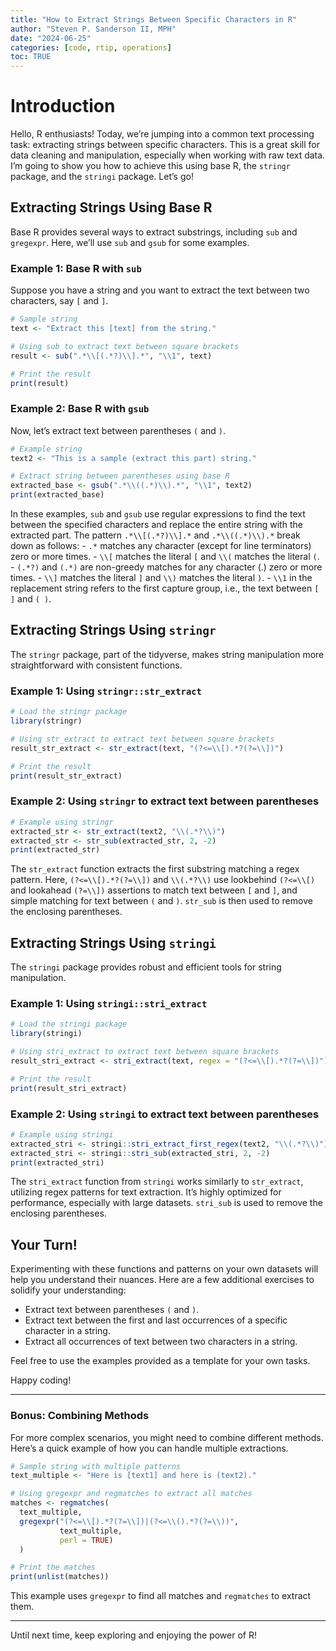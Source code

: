 ```yaml
---
title: "How to Extract Strings Between Specific Characters in R"
author: "Steven P. Sanderson II, MPH"
date: "2024-06-25"
categories: [code, rtip, operations]
toc: TRUE
---
```


# Introduction

Hello, R enthusiasts! Today, we’re jumping into a common text processing task: extracting strings between specific characters. This is a great skill for data cleaning and manipulation, especially when working with raw text data. I'm going to show you how to achieve this using base R, the `stringr` package, and the `stringi` package. Let's go!

## Extracting Strings Using Base R

Base R provides several ways to extract substrings, including `sub` and `gregexpr`. Here, we'll use `sub` and `gsub` for some examples.

### Example 1: Base R with `sub`
Suppose you have a string and you want to extract the text between two characters, say `[` and `]`.

```r
# Sample string
text <- "Extract this [text] from the string."

# Using sub to extract text between square brackets
result <- sub(".*\\[(.*?)\\].*", "\\1", text)

# Print the result
print(result)
```

### Example 2: Base R with `gsub`
Now, let's extract text between parentheses `(` and `)`.

```r
# Example string
text2 <- "This is a sample (extract this part) string."

# Extract string between parentheses using base R
extracted_base <- gsub(".*\\((.*)\\).*", "\\1", text2)
print(extracted_base)
```

In these examples, `sub` and `gsub` use regular expressions to find the text between the specified characters and replace the entire string with the extracted part. The pattern `.*\\[(.*?)\\].*` and `.*\\((.*)\\).*` break down as follows:
- `.*` matches any character (except for line terminators) zero or more times.
- `\\[` matches the literal `[` and `\\(` matches the literal `(`.
- `(.*?)` and `(.*)` are non-greedy matches for any character (.) zero or more times.
- `\\]` matches the literal `]` and `\\)` matches the literal `)`.
- `\\1` in the replacement string refers to the first capture group, i.e., the text between `[ ]` and `( )`.

## Extracting Strings Using `stringr`

The `stringr` package, part of the tidyverse, makes string manipulation more straightforward with consistent functions.

### Example 1: Using `stringr::str_extract`

```r
# Load the stringr package
library(stringr)

# Using str_extract to extract text between square brackets
result_str_extract <- str_extract(text, "(?<=\\[).*?(?=\\])")

# Print the result
print(result_str_extract)
```

### Example 2: Using `stringr` to extract text between parentheses

```r
# Example using stringr
extracted_str <- str_extract(text2, "\\(.*?\\)")
extracted_str <- str_sub(extracted_str, 2, -2)
print(extracted_str)
```

The `str_extract` function extracts the first substring matching a regex pattern. Here, `(?<=\\[).*?(?=\\])` and `\\(.*?\\)` use lookbehind `(?<=\\[)` and lookahead `(?=\\])` assertions to match text between `[` and `]`, and simple matching for text between `(` and `)`. `str_sub` is then used to remove the enclosing parentheses.

## Extracting Strings Using `stringi`

The `stringi` package provides robust and efficient tools for string manipulation.

### Example 1: Using `stringi::stri_extract`

```r
# Load the stringi package
library(stringi)

# Using stri_extract to extract text between square brackets
result_stri_extract <- stri_extract(text, regex = "(?<=\\[).*?(?=\\])")

# Print the result
print(result_stri_extract)
```

### Example 2: Using `stringi` to extract text between parentheses

```r

# Example using stringi
extracted_stri <- stringi::stri_extract_first_regex(text2, "\\(.*?\\)")
extracted_stri <- stringi::stri_sub(extracted_stri, 2, -2)
print(extracted_stri)
```

The `stri_extract` function from `stringi` works similarly to `str_extract`, utilizing regex patterns for text extraction. It’s highly optimized for performance, especially with large datasets. `stri_sub` is used to remove the enclosing parentheses.

## Your Turn!

Experimenting with these functions and patterns on your own datasets will help you understand their nuances. Here are a few additional exercises to solidify your understanding:

*    Extract text between parentheses `(` and `)`.
*    Extract text between the first and last occurrences of a specific character in a string.
*    Extract all occurrences of text between two characters in a string.

Feel free to use the examples provided as a template for your own tasks. 

Happy coding!

---

### Bonus: Combining Methods

For more complex scenarios, you might need to combine different methods. Here’s a quick example of how you can handle multiple extractions.

```r
# Sample string with multiple patterns
text_multiple <- "Here is [text1] and here is (text2)."

# Using gregexpr and regmatches to extract all matches
matches <- regmatches(
  text_multiple, 
  gregexpr("(?<=\\[).*?(?=\\])|(?<=\\().*?(?=\\))", 
           text_multiple, 
           perl = TRUE)
  )

# Print the matches
print(unlist(matches))
```

This example uses `gregexpr` to find all matches and `regmatches` to extract them.

---

Until next time, keep exploring and enjoying the power of R!